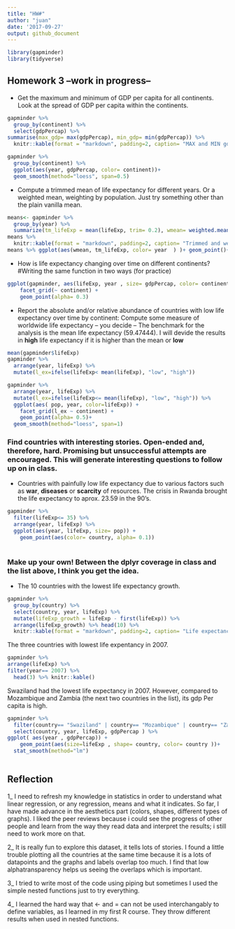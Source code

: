 ```yaml
---
title: "HW#"
author: "juan"
date: '2017-09-27'
output: github_document
---
```


```r
library(gapminder)
library(tidyverse)
```

## Homework 3 --work in progress--
+ Get the maximum and minimum of GDP per capita for all continents.
Look at the spread of GDP per capita within the continents.
```r
gapminder %>%
  group_by(continent) %>% 
  select(gdpPercap) %>% 
summarise(max_gdp= max(gdpPercap), min_gdp= min(gdpPercap)) %>% 
  knitr::kable(format = "markdown", padding=2, caption= "MAX and MIN gdps per capita")

```

```r
gapminder %>%
  group_by(continent) %>% 
  ggplot(aes(year, gdpPercap, color= continent))+
  geom_smooth(method="loess", span=0.5)
```


+ Compute a trimmed mean of life expectancy for different years. Or a weighted mean, weighting by population. Just try something other than the plain vanilla mean.


```r
means<- gapminder %>%
  group_by(year) %>%
  summarize(tm_lifeExp = mean(lifeExp, trim= 0.2), wmean= weighted.mean(lifeExp, pop)) 
means %>% 
  knitr::kable(format = "markdown", padding=2, caption= "Trimmed and weightened means")
means %>% ggplot(aes(wmean, tm_lifeExp, color= year  ) )+ geom_point()+ geom_path()

```

+ How is life expectancy changing over time on different continents?
#Writing the same function in two ways (for practice)
```r
ggplot(gapminder, aes(lifeExp, year , size= gdpPercap, color= continent)) +
    facet_grid(~ continent) +
    geom_point(alpha= 0.3)
```
+ Report the absolute and/or relative abundance of countries with low life expectancy over time by continent: Compute some measure of worldwide life expectancy – you decide – The benchmark for the analysis is the mean life expectancy (59.47444). I will devide the results in **high** life expectancy if it is higher than the mean or **low**

```r
mean(gapminder$lifeExp)
gapminder %>%
  arrange(year, lifeExp) %>% 
  mutate(l_ex=ifelse(lifeExp< mean(lifeExp), "low", "high")) 

```

```r
gapminder %>%
  arrange(year, lifeExp) %>% 
  mutate(l_ex=ifelse(lifeExp<= mean(lifeExp), "low", "high")) %>% 
  ggplot(aes( pop, year, color=lifeExp)) +
    facet_grid(l_ex ~ continent) +
    geom_point(alpha= 0.5)+ 
  geom_smooth(method="loess", span=1)
```


### Find countries with interesting stories. Open-ended and, therefore, hard. Promising but unsuccessful attempts are encouraged. This will generate interesting questions to follow up on in class.

+ Countries with painfully low life expectancy due to various factors such as **war**, **diseases** or **scarcity** of resources. The crisis in Rwanda brought the life expectancy to aprox. 23.59  in the 90's.
```r
gapminder %>%
  filter(lifeExp<= 35) %>% 
  arrange(year, lifeExp) %>% 
  ggplot(aes(year, lifeExp, size= pop)) +
    geom_point(aes(color= country, alpha= 0.1))
  

```

### Make up your own! Between the dplyr coverage in class and the list above, I think you get the idea.
+ The 10 countries with the lowest life expectancy growth. 
```r
gapminder %>%
  group_by(country) %>% 
  select(country, year, lifeExp) %>% 
  mutate(lifeExp_growth = lifeExp - first(lifeExp)) %>% 
  arrange(lifeExp_growth) %>% head(10) %>% 
  knitr::kable(format = "markdown", padding=2, caption= "Life expectancy growth")
```

The three countries with lowest life expentancy in 2007.
```r
gapminder %>%
arrange(lifeExp) %>% 
filter(year== 2007) %>% 
  head(3) %>% knitr::kable()
```

Swaziland had the lowest life expectancy in 2007. However, compared to Mozambique and Zambia (the next two countries in the list), its gdp Per capita is high.
```r
gapminder %>%
  filter(country== "Swaziland" | country== "Mozambique" | country== "Zambia" ) %>% 
  select(country, year, lifeExp, gdpPercap ) %>%
ggplot( aes(year , gdpPercap)) +
    geom_point(aes(size=lifeExp , shape= country, color= country ))+
  stat_smooth(method="lm")
  
```
## Reflection

1_ I need to refresh my knowledge in statistics in order to understand what linear regression, or any regression, means and what it indicates. So far, I have made advance in the aesthetics part (colors, shapes, different types of graphs). I liked the peer reviews because i could see the progress of other people and learn from the way they read data and interpret the results; i still need to work more on that.

2_ It is really fun to explore this dataset, it tells lots of stories. I found a little trouble plotting all the countries at the same time because it is a lots of datapoints and the graphs and labels overlap too much. I find that low alphatransparency helps us seeing the overlaps which is important. 

3_ I tried to write  most of the code using piping but sometimes I used the simple nested functions just to try everything. 

4_ I learned the hard way that <- and = can not be used interchangably to define variables, as I learned in my first R course. They throw different results when used in nested functions.

